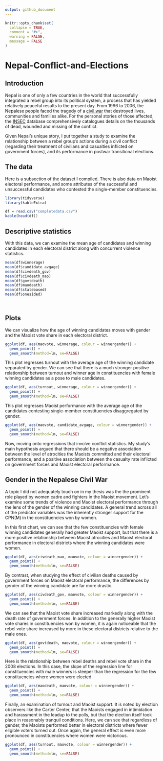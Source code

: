 ```yaml
---
output: github_document
---
```


<!-- README.md is generated from README.Rmd. Please edit that file -->

```r
knitr::opts_chunk$set(
  collapse = TRUE,
  comment = "#>",
  warning = FALSE,
  message = FALSE
)
```

# Nepal-Conflict-and-Elections

<!-- badges: start -->

<!-- badges: end -->


## Introduction

Nepal is one of only a few countries in the world that successfully integrated a rebel group into its political system, a process that has yielded relatively peaceful results to the present day. From 1996 to 2006, the Nepalese people faced the tragedy of a [civil war](https://en.wikipedia.org/wiki/Nepalese_Civil_War) that destroyed lives, communities and families alike. For the personal stories of those affected, the [INSEC](https://www.insec.org.np/victim) database comprehensively catalogues details on the thousands of dead, wounded and missing of the conflict.



Given Nepal's unique story, I put together a study to examine the relationship between a rebel group's actions during a civil conflict (regarding their treatment of civilians and casualties inflicted on government forces), and its performance in postwar transitional elections. 


## The data

Here is a subsection of the dataset I compiled. There is also data on Maoist electoral performance, and some attributes of the successful and unsuccessful candidates who contested the single-member constituencies. 

```r
library(tidyverse)
library(kableExtra)

df = read.csv("completedata.csv")
kable(head(df))
```



## Descriptive statistics


With this data, we can examine the mean age of candidates and winning candidates in each electoral district along with concurrent violence statistics.

```r
mean(df$winnerage)
mean(df$candidate_avgage)
mean(df$civdeath_gov)
mean(df$civdeath_mao)
mean(df$govtdeath)
mean(df$maodeath)
mean(df$statebased)
mean(df$onesided)




```


## Plots

We can visualize how the age of winning candidates moves with gender and the Maoist vote share in each electoral district.

```r
ggplot(df, aes(maovote, winnerage, colour = winnergender)) + 
  geom_point() + 
  geom_smooth(method=lm, se=FALSE)
```


This plot regresses turnout with the average age of the winning candidate separated by gender. We can see that there is a much stronger positive relationship between turnout and winner age in constituencies with female winning candidates as a pose to male candidates.

```r
ggplot(df, aes(turnout, winnerage, colour = winnergender)) + 
  geom_point() + 
  geom_smooth(method=lm, se=FALSE)
```


This plot regresses Maoist performance with the average age of the candidates contesting single-member constituencies disaggregated by gender.

```r
ggplot(df, aes(maovote, candidate_avgage, colour = winnergender)) + 
  geom_point() + 
  geom_smooth(method=lm, se=FALSE)
```

Now, moving onto regressions that involve conflict statistics. My study's main hypothesis argued that there should be a negative association between the level of atrocities the Maoists committed and their electoral performance, and a positive association between the casualty rate inflicted on government forces and Maoist electoral performance. 


## Gender in the Nepalese Civil War

A topic I did not adequately touch on in my thesis was the the prominent role played by women cadre and fighters in the Maoist movement. Let's examine some trends of violence and Maoist electoral performance through the lens of the gender of the winning candidates. A general trend across all of the predictor variables was the inherently stronger support for the CPN(M) in the constituencies won by women. 

In this first chart, we can see that the few constituencies with female winning candidates generally had greater Maoist support, but that there is a more positive relationship between Maoist atrocities and Maoist electoral performance in electoral districts where the winning candidates were women.

```r
ggplot(df, aes(civdeath_mao, maovote, colour = winnergender)) + 
  geom_point() + 
  geom_smooth(method=lm, se=FALSE)
```

By contrast, when studying the effect of civilian deaths caused by government forces on Maoist electoral performance, the differences by gender of the winning candidate are far more drastic.

```r
ggplot(df, aes(civdeath_gov, maovote, colour = winnergender)) + 
  geom_point() + 
  geom_smooth(method=lm, se=FALSE)
```

We can see that the Maoist vote share increased markedly along with the death rate of government forces. In addition to the generally higher Maoist vote shares in constituencies won by women, it is again noticeable that the rebel vote share increased by more in these electoral districts relative to the male ones. 


```r
ggplot(df, aes(govtdeath, maovote, colour = winnergender)) + 
  geom_point() + 
  geom_smooth(method=lm, se=FALSE)
```

Here is the relationship between rebel deaths and rebel vote share in the 2008 elections. In this case, the slope of the regression line for constituencies with male winners is steeper than the regression for the few constituencies where women were elected

```r
ggplot(df, aes(maodeath, maovote, colour = winnergender)) + 
  geom_point() + 
  geom_smooth(method=lm, se=FALSE)
```

Finally, an examination of turnout and Maoist support. It is noted by election observers like the Carter Center, that the Maoists engaged in intimidation and harassment in the leadup to the polls, but that the election itself took place in reasonably tranquil conditions. Here, we can see that regardless of gender, the Maoists performed better in electoral districts where fewer eligible voters turned out. Once again, the general effect is even more pronounced in constituencies where women were victorious.

```r
ggplot(df, aes(turnout, maovote, colour = winnergender)) + 
  geom_point() + 
  geom_smooth(method=lm, se=FALSE)
```
